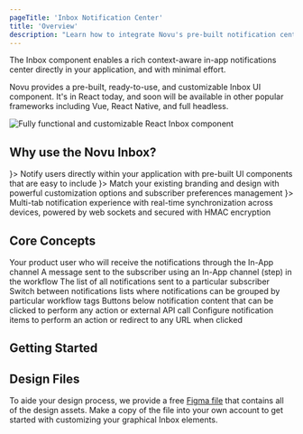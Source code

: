 ```yaml
---
pageTitle: 'Inbox Notification Center'
title: 'Overview'
description: "Learn how to integrate Novu's pre-built notification center component to add real-time in-app notifications to your application."
---
```



The Inbox component enables a rich context-aware in-app notifications center directly in your application, and with minimal effort.

Novu provides a pre-built, ready-to-use, and customizable Inbox UI component. It's in React today, and soon will be available in other popular frameworks including Vue, React Native, and full headless.

<img src="/images/inbox.png" alt="Fully functional and customizable React Inbox component" />

## Why use the Novu Inbox?

<Cards>
  <Card title="In-App Notifications" icon={<MessageSquare />}>
    Notify users directly within your application with pre-built UI components that are easy to
    include
  </Card>
  <Card title="Highly Customizable" icon={<Palette />}>
    Match your existing branding and design with powerful customization options and subscriber
    preferences management
  </Card>
  <Card title="Real-time Sync" icon={<Zap />}>
    Multi-tab notification experience with real-time synchronization across devices, powered by web
    sockets and secured with HMAC encryption
  </Card>
</Cards>

## Core Concepts

<Cards>
  <Card title="Subscriber" href="/platform/concepts/subscriber">
    Your product user who will receive the notifications through the In-App channel
  </Card>
  <Card title="Notificatiosn" href="/platform/concepts/notifications">
    A message sent to the subscriber using an In-App channel (step) in the workflow
  </Card>
  <Card title="Notifications List">
    The list of all notifications sent to a particular subscriber
  </Card>
  <Card title="Tabs" href="/platform/inbox/react/multiple-tabs">
    Switch between notifications lists where notifications can be grouped by particular workflow
    tags
  </Card>
  <Card title="Notification Actions">
    Buttons below notification content that can be clicked to perform any action or external API
    call
  </Card>
  <Card title="Redirect URL">
    Configure notification items to perform an action or redirect to any URL when clicked
  </Card>
</Cards>

## Getting Started

<Cards>
  <Card
    title="React"
    href="/platform/inbox/react/get-started"
    description="Get started with our pre-built UI component in React"
  />
  <Card
    title="Headless"
    href="/platform/inbox/headless/get-started"
    description="Build custom UI for other frameworks like Vue, Angular etc. using our headless library"
  />
  <Card
    title="React Native"
    href="/platform/sdks/react-native"
    description="Add a notification feed to your React Native app"
  />
</Cards>

## Design Files

To aide your design process, we provide a free [Figma file](https://www.figma.com/community/file/1425407348374863860) that contains all of the design assets. Make a copy of the file into your own account to get started with customizing your graphical Inbox elements.
